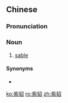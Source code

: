 ==Chinese==
{{zh-forms}}

===Pronunciation===
{{zh-pron
|m=zǐdiāo
|c=zi2 diu1
|cat=n
}}

===Noun===
{{zh-noun}}

# [[sable]]

====Synonyms====
* {{zh-l|黑貂}}

{{zh-cat|Mammals}}

[[ko:紫貂]]
[[ro:紫貂]]
[[zh:紫貂]]